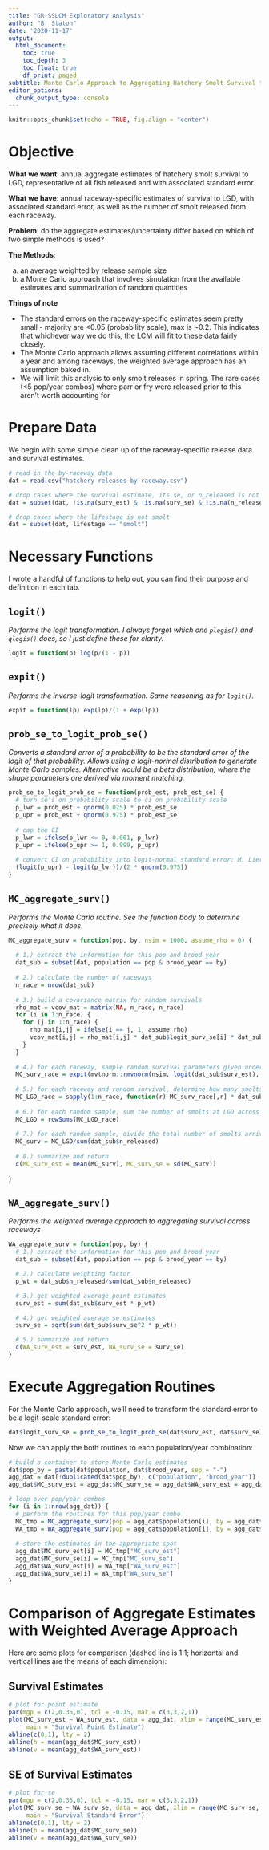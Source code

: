 ```yaml
---
title: "GR-SSLCM Exploratory Analysis"
author: "B. Staton"
date: '2020-11-17'
output:
  html_document:
    toc: true
    toc_depth: 3
    toc_float: true
    df_print: paged
subtitle: Monte Carlo Approach to Aggregating Hatchery Smolt Survival to LGD
editor_options: 
  chunk_output_type: console
---
```


```r
knitr::opts_chunk$set(echo = TRUE, fig.align = "center")
```

# Objective

**What we want**: annual aggregate estimates of hatchery smolt survival to LGD, representative of all fish released and with associated standard error.

**What we have**: annual raceway-specific estimates of survival to LGD, with associated standard error, as well as the number of smolt released from each raceway. 

**Problem**: do the aggregate estimates/uncertainty differ based on which of two simple methods is used?

**The Methods**: 

(a) an average weighted by release sample size
(b) a Monte Carlo approach that involves simulation from the available estimates and summarization of random quantities

**Things of note**

*  The standard errors on the raceway-specific estimates seem pretty small - majority are <0.05 (probability scale), max is ~0.2. This indicates that whichever way we do this, the LCM will fit to these data fairly closely.
*  The Monte Carlo approach allows assuming different correlations within a year and among raceways, the weighted average approach has an assumption baked in.
*  We will limit this analysis to only smolt releases in spring. The rare cases (<5 pop/year combos) where parr or fry were released prior to this aren't worth accounting for

# Prepare Data

We begin with some simple clean up of the raceway-specific release data and survival estimates.

```r
# read in the by-raceway data
dat = read.csv("hatchery-releases-by-raceway.csv")

# drop cases where the survival estimate, its se, or n_released is not known
dat = subset(dat, !is.na(surv_est) & !is.na(surv_se) & !is.na(n_released))

# drop cases where the lifestage is not smolt
dat = subset(dat, lifestage == "smolt")
```

# Necessary Functions {.tabset .tabset-pills .tabset-fade}

I wrote a handful of functions to help out, you can find their purpose and definition in each tab.

## `logit()`

_Performs the logit transformation. I always forget which one `plogis()` and `qlogis()` does, so I just define these for clarity._

```r
logit = function(p) log(p/(1 - p))
```

## `expit()`

_Performs the inverse-logit transformation. Same reasoning as for `logit()`._

```r
expit = function(lp) exp(lp)/(1 + exp(lp))
```

## `prob_se_to_logit_prob_se()`

_Converts a standard error of a probability to be the standard error of the logit of that probability. Allows using a logit-normal distribution to generate Monte Carlo samples. Alternative would be a beta distribution, where the shape parameters are derived via moment matching._

```r
prob_se_to_logit_prob_se = function(prob_est, prob_est_se) {
  # turn se's on probability scale to ci on probability scale
  p_lwr = prob_est + qnorm(0.025) * prob_est_se
  p_upr = prob_est + qnorm(0.975) * prob_est_se
  
  # cap the CI
  p_lwr = ifelse(p_lwr <= 0, 0.001, p_lwr)
  p_upr = ifelse(p_upr >= 1, 0.999, p_upr)
  
  # convert CI on probability into logit-normal standard error: M. Liermann's approximation
  (logit(p_upr) - logit(p_lwr))/(2 * qnorm(0.975))
}
```

## `MC_aggregate_surv()`

_Performs the Monte Carlo routine. See the function body to determine precisely what it does._

```r
MC_aggregate_surv = function(pop, by, nsim = 1000, assume_rho = 0) {
  
  # 1.) extract the information for this pop and brood year
  dat_sub = subset(dat, population == pop & brood_year == by)
  
  # 2.) calculate the number of raceways
  n_race = nrow(dat_sub)
  
  # 3.) build a covariance matrix for random survivals
  rho_mat = vcov_mat = matrix(NA, n_race, n_race)
  for (i in 1:n_race) {
    for (j in 1:n_race) {
      rho_mat[i,j] = ifelse(i == j, 1, assume_rho)
      vcov_mat[i,j] = rho_mat[i,j] * dat_sub$logit_surv_se[i] * dat_sub$logit_surv_se[j]
    }
  }
  
  # 4.) for each raceway, sample random survival parameters given uncertainty
  MC_surv_race = expit(mvtnorm::rmvnorm(nsim, logit(dat_sub$surv_est), vcov_mat))
  
  # 5.) for each raceway and random survival, determine how many smolts would make it to LGD
  MC_LGD_race = sapply(1:n_race, function(r) MC_surv_race[,r] * dat_sub$n_released[r])
  
  # 6.) for each random sample, sum the number of smolts at LGD across raceways
  MC_LGD = rowSums(MC_LGD_race)
  
  # 7.) for each random sample, divide the total number of smolts arriving at LGD by the total released
  MC_surv = MC_LGD/sum(dat_sub$n_released)
  
  # 8.) summarize and return
  c(MC_surv_est = mean(MC_surv), MC_surv_se = sd(MC_surv))
  
}
```

## `WA_aggregate_surv()`

_Performs the weighted average approach to aggregating survival across raceways_

```r
WA_aggregate_surv = function(pop, by) {
  # 1.) extract the information for this pop and brood year
  dat_sub = subset(dat, population == pop & brood_year == by)

  # 2.) calculate weighting factor
  p_wt = dat_sub$n_released/sum(dat_sub$n_released)

  # 3.) get weighted average point estimates
  surv_est = sum(dat_sub$surv_est * p_wt)

  # 4.) get weighted average se estimates
  surv_se = sqrt(sum(dat_sub$surv_se^2 * p_wt))

  # 5.) summarize and return
  c(WA_surv_est = surv_est, WA_surv_se = surv_se)
}
```



# Execute Aggregation Routines

For the Monte Carlo approach, we'll need to transform the standard error to be a logit-scale standard error:

```r
dat$logit_surv_se = prob_se_to_logit_prob_se(dat$surv_est, dat$surv_se)
```

Now we can apply the both routines to each population/year combination:

```r
# build a container to store Monte Carlo estimates
dat$pop_by = paste(dat$population, dat$brood_year, sep = "-")
agg_dat = dat[!duplicated(dat$pop_by), c("population", "brood_year")]
agg_dat$MC_surv_est = agg_dat$MC_surv_se = agg_dat$WA_surv_est = agg_dat$WA_surv_se = NA

# loop over pop/year combos
for (i in 1:nrow(agg_dat)) {
  # perform the routines for this pop/year combo
  MC_tmp = MC_aggregate_surv(pop = agg_dat$population[i], by = agg_dat$brood_year[i], assume_rho = 1)
  WA_tmp = WA_aggregate_surv(pop = agg_dat$population[i], by = agg_dat$brood_year[i])
  
  # store the estimates in the appropriate spot
  agg_dat$MC_surv_est[i] = MC_tmp["MC_surv_est"]
  agg_dat$MC_surv_se[i] = MC_tmp["MC_surv_se"]
  agg_dat$WA_surv_est[i] = WA_tmp["WA_surv_est"]
  agg_dat$WA_surv_se[i] = WA_tmp["WA_surv_se"]
}
```

# Comparison of Aggregate Estimates with Weighted Average Approach {.tabset .tabset-pills .tabset-fade}

Here are some plots for comparison (dashed line is 1:1; horizontal and vertical lines are the means of each dimension):

## Survival Estimates

```r
# plot for point estimate
par(mgp = c(2,0.35,0), tcl = -0.15, mar = c(3,3,2,1))
plot(MC_surv_est ~ WA_surv_est, data = agg_dat, xlim = range(MC_surv_est, WA_surv_est), ylim = range(MC_surv_est, WA_surv_est), xlab = "Weighted Average", ylab = "Monte Carlo", 
     main = "Survival Point Estimate")
abline(c(0,1), lty = 2)
abline(h = mean(agg_dat$MC_surv_est))
abline(v = mean(agg_dat$WA_surv_est))
```

## SE of Survival Estimates

```r
# plot for se
par(mgp = c(2,0.35,0), tcl = -0.15, mar = c(3,3,2,1))
plot(MC_surv_se ~ WA_surv_se, data = agg_dat, xlim = range(MC_surv_se, WA_surv_se), ylim = range(MC_surv_se, WA_surv_se), xlab = "Weighted Average", ylab = "Monte Carlo", 
     main = "Survival Standard Error")
abline(c(0,1), lty = 2)
abline(h = mean(agg_dat$MC_surv_se))
abline(v = mean(agg_dat$WA_surv_se))
```
